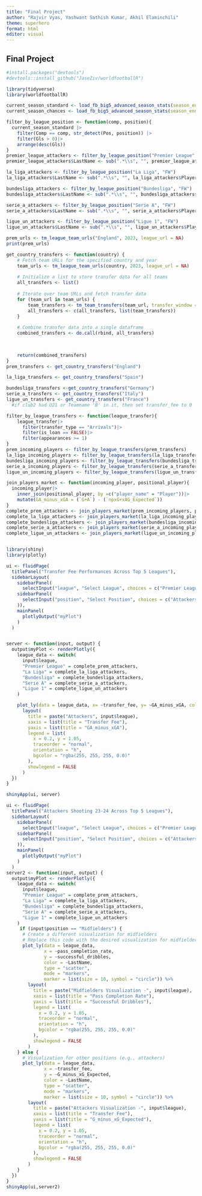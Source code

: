 ---
title: "Final Project"
author: "Rajvir Vyas, Yashwant Sathish Kumar, Akhil Elaminchili"
theme: superhero
format: html
editor: visual
---

## Final Project

```{r}
#install.packages("devtools")
#devtools::install_github("JaseZiv/worldfootballR")
```

```{r}
library(tidyverse)
library(worldfootballR)
```

```{r}
current_season_standard <- load_fb_big5_advanced_season_stats(season_end_year = 2024, stat_type = "standard", team_or_player = "player")
current_season_chances <- load_fb_big5_advanced_season_stats(season_end_year = 2024, stat_type = "gca", team_or_player = "player")
```

```{r}
filter_by_league_position <- function(comp, position){
  current_season_standard |>
    filter(Comp == comp, str_detect(Pos, position)) |>
    filter(Gls > 0)|>
    arrange(desc(Gls))
}
premier_league_attackers <- filter_by_league_position("Premier League", "FW")
premier_league_attackers$LastName <- sub(".*\\s", "", premier_league_attackers$Player)

la_liga_attackers <- filter_by_league_position("La Liga", "FW")
la_liga_attackers$LastName <- sub(".*\\s", "", la_liga_attackers$Player)

bundesliga_attackers <- filter_by_league_position("Bundesliga", "FW")
bundesliga_attackers$LastName <- sub(".*\\s", "", bundesliga_attackers$Player)

serie_a_attackers <- filter_by_league_position("Serie A", "FW")
serie_a_attackers$LastName <- sub(".*\\s", "", serie_a_attackers$Player)

ligue_un_attackers <- filter_by_league_position("Ligue 1", "FW")
ligue_un_attackers$LastName <- sub(".*\\s", "", ligue_un_attackers$Player)

```

```{r}
prem_urls <- tm_league_team_urls("England", 2023, league_url = NA)
print(prem_urls)
```

```{r}
get_country_transfers <- function(country) {
    # Fetch team URLs for the specified country and year
    team_urls <- tm_league_team_urls(country, 2023, league_url = NA)
    
    # Initialize a list to store transfer data for all teams
    all_transfers <- list()
    
    # Iterate over team URLs and fetch transfer data
    for (team_url in team_urls) {
        team_transfers <- tm_team_transfers(team_url, transfer_window = "all")
        all_transfers <- c(all_transfers, list(team_transfers))
    }
    
    # Combine transfer data into a single dataframe
    combined_transfers <- do.call(rbind, all_transfers)

    
    
    return(combined_transfers)
}
prem_transfers <- get_country_transfers("England")

```

```{r}
la_liga_transfers <- get_country_transfers("Spain")
```

```{r}
bundesliga_transfers <-get_country_transfers("Germany")
serie_a_transfers <- get_country_transfers("Italy")
ligue_un_transfers <- get_country_transfers("France")
  #if club2 had U21 or Teamname 'B' in it, then set transfer_fee to 0
```

```{r}
filter_by_league_transfers <- function(league_transfer){
    league_transfer|>
      filter(transfer_type == "Arrivals")|>
      filter(is_loan == FALSE)|>
      filter(appearances >= 1)
}
prem_incoming_players <- filter_by_league_transfers(prem_transfers)
la_liga_incoming_players <- filter_by_league_transfers(la_liga_transfers)
bundesliga_incoming_players <- filter_by_league_transfers(bundesliga_transfers)
serie_a_incoming_players <- filter_by_league_transfers(serie_a_transfers)
ligue_un_incoming_players <- filter_by_league_transfers(ligue_un_transfers)

```

```{r}
join_players_market <- function(incoming_player, positional_player){
  incoming_player|>
    inner_join(positional_player, by =c("player_name" = "Player"))|>
    mutate(GA_minus_xGA = (`G+A`) - (`npxG+xAG_Expected`))
}
complete_prem_attackers <- join_players_market(prem_incoming_players, premier_league_attackers)
complete_la_liga_attackers <- join_players_market(la_liga_incoming_players, la_liga_attackers)
complete_bundesliga_attackers <- join_players_market(bundesliga_incoming_players, bundesliga_attackers)
complete_serie_a_attackers <- join_players_market(serie_a_incoming_players, serie_a_attackers)
complete_ligue_un_attackers <- join_players_market(ligue_un_incoming_players, ligue_un_attackers)

```

```{r}

```

```{r}
library(shiny)
library(plotly)

ui <- fluidPage(
  titlePanel("Transfer Fee Performances Across Top 5 Leagues"),
  sidebarLayout(
    sidebarPanel(
      selectInput("league", "Select League", choices = c("Premier League", "La Liga", "Bundesliga", "Serie A", "Ligue 1"))), 
    sidebarPanel(
      selectInput("position", "Select Position", choices = c("Attackers", "Midfielders", "Defenders", "Goalkeepers"))
    )),
    mainPanel(
      plotlyOutput("myPlot")
    )
  )


server <- function(input, output) {
  output$myPlot <- renderPlotly({
    league_data <- switch(
      input$league,
      "Premier League" = complete_prem_attackers,
      "La Liga" = complete_la_liga_attackers,
      "Bundesliga" = complete_bundesliga_attackers,
      "Serie A" = complete_serie_a_attackers,
      "Ligue 1" = complete_ligue_un_attackers
    )

    plot_ly(data = league_data, x= ~transfer_fee, y= ~GA_minus_xGA, color = ~LastName, text= ~team_name, type= "scatter", mode = "markers", marker = list(size = 10, symbol = "circle"))|>
      layout(
        title = paste("Attackers", input$league),
        xaxis = list(title = "Transfer Fee"),
        yaxis = list(title = "GA_minus_xGA"),
        legend = list(
          x = 0.2, y = 1.05,
          traceorder = "normal",
          orientation = "h",
          bgcolor = "rgba(255, 255, 255, 0.0)"
        ),
        showlegend = FALSE
      )
  })
}

shinyApp(ui, server)

```

```{r}
ui <- fluidPage(
  titlePanel("Attackers Shooting 23-24 Across Top 5 Leagues"),
  sidebarLayout(
    sidebarPanel(
      selectInput("league", "Select League", choices = c("Premier League", "La Liga", "Bundesliga", "Serie A", "Ligue 1"))), 
    sidebarPanel(
      selectInput("position", "Select Position", choices = c("Attackers", "Midfielders", "Defenders", "Goalkeepers"))
    )),
    mainPanel(
      plotlyOutput("myPlot")
    )
  )
server2 <- function(input, output) {
  output$myPlot <- renderPlotly({
    league_data <- switch(
      input$league,
      "Premier League" = complete_prem_attackers,
      "La Liga" = complete_la_liga_attackers,
      "Bundesliga" = complete_bundesliga_attackers,
      "Serie A" = complete_serie_a_attackers,
      "Ligue 1" = complete_ligue_un_attackers
    )
     if (input$position == "Midfielders") {
      # Create a different visualization for midfielders
      # Replace this code with the desired visualization for midfielders
      plot_ly(data = league_data, 
              x = ~pass_completion_rate, 
              y = ~successful_dribbles, 
              color = ~LastName,
              type = "scatter", 
              mode = "markers",
              marker = list(size = 10, symbol = "circle")) %>%
        layout(
          title = paste("Midfielders Visualization -", input$league),
          xaxis = list(title = "Pass Completion Rate"),
          yaxis = list(title = "Successful Dribbles"),
          legend = list(
            x = 0.2, y = 1.05,
            traceorder = "normal",
            orientation = "h",
            bgcolor = "rgba(255, 255, 255, 0.0)"
          ),
          showlegend = FALSE
        )
    } else {
      # Visualization for other positions (e.g., attackers)
      plot_ly(data = league_data, 
              x = ~transfer_fee, 
              y = ~G_minus_xG_Expected, 
              color = ~LastName,
              type = "scatter", 
              mode = "markers",
              marker = list(size = 10, symbol = "circle")) %>%
        layout(
          title = paste("Attackers Visualization -", input$league),
          xaxis = list(title = "Transfer Fee"),
          yaxis = list(title = "G_minus_xG_Expected"),
          legend = list(
            x = 0.2, y = 1.05,
            traceorder = "normal",
            orientation = "h",
            bgcolor = "rgba(255, 255, 255, 0.0)"
          ),
          showlegend = FALSE
        )
    }
  })
}
shinyApp(ui,server2)
```
